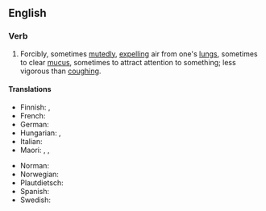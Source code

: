 ==English==

===Verb===
{{en-verb|clears one's throat|clearing one's throat|cleared one's throat}}

# Forcibly, sometimes [[mutedly]], [[expelling]] air from one's [[lungs]], sometimes to clear [[mucus]], sometimes to attract attention to something; less vigorous than [[coughing]].

====Translations====
{{trans-top|forcibly expulsing air from one's lungs}}
* Finnish: {{t+|fi|kakoa}}, {{t+|fi|kakistella}}
* French: {{t|fr|se racler la gorge}}
* German: {{t+|de|räuspern|alt=sich räuspern}}
* Hungarian: {{t+|hu|köszörüli a torkát}}, {{t|hu|megköszörüli a torkát}}
* Italian: {{t|it|raschiare}}
* Maori: {{t|mi|wharo}}, {{t|mi|whawharo}}, {{t|mi|wharowharo}}
{{trans-mid}}
* Norman: {{t|nrf|râqu'ter}}
* Norwegian: {{t|no|kremte}}
* Plautdietsch: {{t|pdt|kjrechen}}
* Spanish: {{t+|es|carraspear}}
* Swedish: {{t+|sv|harkla}}
{{trans-bottom}}